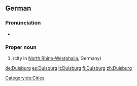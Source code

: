 {{wikipedia}}
{{wikipedia|lang=de}}
==German==
===Pronunciation===
* {{audio|De-Duisburg.ogg|Audio}}

===Proper noun===
{{de-proper noun}}

# {{l|en|Duisburg}} (city in [[North Rhine-Westphalia]], Germany)

[[Category:de:Cities]]

[[de:Duisburg]]
[[es:Duisburg]]
[[it:Duisburg]]
[[fi:Duisburg]]
[[zh:Duisburg]]